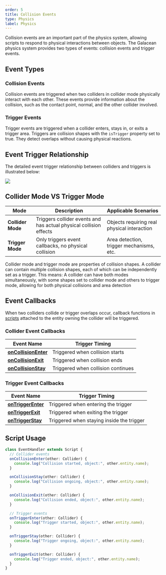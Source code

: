 ```yaml
---
order: 5
title: Collision Events
type: Physics
label: Physics
---
```


Collision events are an important part of the physics system, allowing scripts to respond to physical interactions between objects. The Galacean physics system provides two types of events: collision events and trigger events.

## Event Types

### Collision Events
Collision events are triggered when two colliders in collider mode physically interact with each other. These events provide information about the collision, such as the contact point, normal, and the other collider involved.

### Trigger Events
Trigger events are triggered when a collider enters, stays in, or exits a trigger area. Triggers are collision shapes with the `isTrigger` property set to true. They detect overlaps without causing physical reactions.

## Event Trigger Relationship

The detailed event trigger relationship between colliders and triggers is illustrated below:

<Image src="https://mdn.alipayobjects.com/huamei_vvspai/afts/img/A*erlGRKk7dNMAAAAAAAAAAAAADsqFAQ/original" />

## Collider Mode VS Trigger Mode

| Mode | Description | Applicable Scenarios |
| ---- | ---- | -------- |
| **Collider Mode** | Triggers collider events and has actual physical collision effects | Objects requiring real physical interaction |
| **Trigger Mode** | Only triggers event callbacks, no physical collision | Area detection, trigger mechanisms, etc. |

<Callout type="positive">
Collider mode and trigger mode are properties of collision shapes. A collider can contain multiple collision shapes, each of which can be independently set as a trigger. This means:
A collider can have both modes simultaneously, with some shapes set to collider mode and others to trigger mode, allowing for both physical collisions and area detection
</Callout>

## Event Callbacks

When two colliders collide or trigger overlaps occur, callback functions in [scripts](/en/docs/script/script) attached to the entity owning the collider will be triggered.

### Collider Event Callbacks
| Event Name | Trigger Timing |
| --- | --- |
| [**onCollisionEnter**](/apis/core/#Script-onCollisionEnter) | Triggered when collision starts |
| [**onCollisionExit**](/apis/core/#Script-onCollisionExit) | Triggered when collision ends |
| [**onCollisionStay**](/apis/core/#Script-onCollisionStay) | Triggered when collision continues |

### Trigger Event Callbacks
| Event Name | Trigger Timing |
| --- | --- |
| [**onTriggerEnter**](/apis/core/#Script-onTriggerEnter) | Triggered when entering the trigger |
| [**onTriggerExit**](/apis/core/#Script-onTriggerExit) | Triggered when exiting the trigger |
| [**onTriggerStay**](/apis/core/#Script-onTriggerStay) | Triggered when staying inside the trigger |


## Script Usage

```typescript
class EventHandler extends Script {
  // Collider events
  onCollisionEnter(other: Collider) {
    console.log("Collision started, object:", other.entity.name);
  }

  onCollisionStay(other: Collider) {
    console.log("Collision ongoing, object:", other.entity.name);
  }

  onCollisionExit(other: Collider) {
    console.log("Collision ended, object:", other.entity.name);
  }

  // Trigger events
  onTriggerEnter(other: Collider) {
    console.log("Trigger started, object:", other.entity.name);
  }

  onTriggerStay(other: Collider) {
    console.log("Trigger ongoing, object:", other.entity.name);
  }

  onTriggerExit(other: Collider) {
    console.log("Trigger ended, object:", other.entity.name);
  }
}
```

